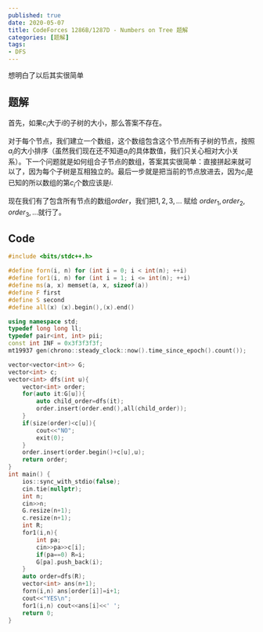 ```yaml
---
published: true
date: 2020-05-07
title: CodeForces 1286B/1287D - Numbers on Tree 题解
categories: [题解]
tags:
- DFS
---
```

想明白了以后其实很简单


## 题解

首先，如果$c_i$大于$i$的子树的大小，那么答案不存在。

对于每个节点，我们建立一个数组，这个数组包含这个节点所有子树的节点，按照$a_i$的大小排序（虽然我们现在还不知道$a_i$的具体数值，我们只关心相对大小关系）。下一个问题就是如何组合子节点的数组，答案其实很简单：直接拼起来就可以了，因为每个子树是互相独立的。最后一步就是把当前的节点放进去，因为$c_i$是已知的所以数组的第$c_i$个数应该是$i$.

现在我们有了包含所有节点的数组$order$，我们把$1,2,3,\dots$ 赋给 $order_1,order_2,order_3,\dots$就行了。

## Code
```cpp
#include <bits/stdc++.h>

#define forn(i, n) for (int i = 0; i < int(n); ++i)
#define for1(i, n) for (int i = 1; i <= int(n); ++i)
#define ms(a, x) memset(a, x, sizeof(a))
#define F first
#define S second
#define all(x) (x).begin(),(x).end()

using namespace std;
typedef long long ll;
typedef pair<int, int> pii;
const int INF = 0x3f3f3f3f;
mt19937 gen(chrono::steady_clock::now().time_since_epoch().count());

vector<vector<int>> G;
vector<int> c;
vector<int> dfs(int u){
    vector<int> order;
    for(auto it:G[u]){
        auto child_order=dfs(it);
        order.insert(order.end(),all(child_order));
    }
    if(size(order)<c[u]){
        cout<<"NO";
        exit(0);
    }
    order.insert(order.begin()+c[u],u);
    return order;
}
int main() {
    ios::sync_with_stdio(false);
    cin.tie(nullptr);
    int n;
    cin>>n;
    G.resize(n+1);
    c.resize(n+1);
    int R;
    for1(i,n){
        int pa;
        cin>>pa>>c[i];
        if(pa==0) R=i;
        G[pa].push_back(i);
    }
    auto order=dfs(R);
    vector<int> ans(n+1);
    forn(i,n) ans[order[i]]=i+1;
    cout<<"YES\n";
    for1(i,n) cout<<ans[i]<<' ';
    return 0;
}
```
